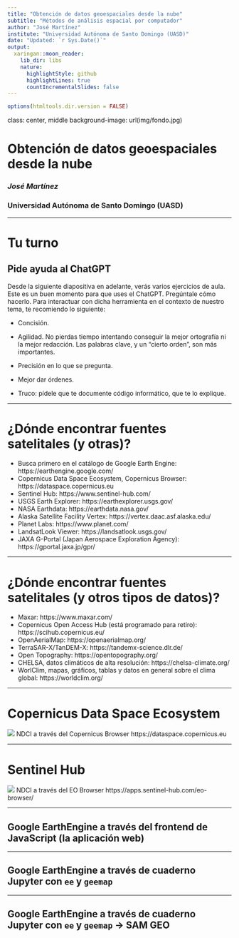 ```yaml
---
title: "Obtención de datos geoespaciales desde la nube"
subtitle: "Métodos de análisis espacial por computador"
author: "José Martínez"
institute: "Universidad Autónoma de Santo Domingo (UASD)"
date: "Updated: `r Sys.Date()`"
output:
  xaringan::moon_reader:
    lib_dir: libs
    nature:
      highlightStyle: github
      highlightLines: true
      countIncrementalSlides: false
---
```


```r
options(htmltools.dir.version = FALSE)
```

class: center, middle
background-image: url(img/fondo.jpg)

# Obtención de datos geoespaciales desde la nube
### *José Martínez*
### Universidad Autónoma de Santo Domingo (UASD)

---

# Tu turno

## Pide ayuda al ChatGPT

Desde la siguiente diapositiva en adelante, verás varios ejercicios de aula. Este es un buen momento para que uses el ChatGPT. Pregúntale cómo hacerlo. Para interactuar con dicha herramienta en el contexto de nuestro tema, te recomiendo lo siguiente:

- Concisión. 

- Agilidad. No pierdas tiempo intentando conseguir la mejor ortografía ni la mejor redacción. Las palabras clave, y un "cierto orden", son más importantes. 

- Precisión en lo que se pregunta.

- Mejor dar órdenes.

- Truco: pídele que te documente código informático, que te lo explique.

---


# ¿Dónde encontrar fuentes satelitales (y otras)?

- Busca primero en el catálogo de Google Earth Engine: https://earthengine.google.com/
- Copernicus Data Space Ecosystem, Copernicus Browser: https://dataspace.copernicus.eu
- Sentinel Hub: https://www.sentinel-hub.com/
- USGS Earth Explorer: https://earthexplorer.usgs.gov/
- NASA Earthdata: https://earthdata.nasa.gov/
- Alaska Satellite Facility Vertex: https://vertex.daac.asf.alaska.edu/
- Planet Labs: https://www.planet.com/
- LandsatLook Viewer: https://landsatlook.usgs.gov/
- JAXA G-Portal (Japan Aerospace Exploration Agency): https://gportal.jaxa.jp/gpr/

---

# ¿Dónde encontrar fuentes satelitales (y otros tipos de datos)?

- Maxar: https://www.maxar.com/
- Copernicus Open Access Hub (está programado para retiro): https://scihub.copernicus.eu/
- OpenAerialMap: https://openaerialmap.org/
- TerraSAR-X/TanDEM-X: https://tandemx-science.dlr.de/
- Open Topography: https://opentopography.org/
- CHELSA, datos climáticos de alta resolución: https://chelsa-climate.org/
- WorlClim, mapas, gráficos, tablas y datos en general sobre el clima global:  https://worldclim.org/

---

# Copernicus Data Space Ecosystem

![](img/ndci-copernicus-dataspace-ecosystem-copernicus-browser.jpg)
NDCI a través del Copernicus Browser https://dataspace.copernicus.eu

---

# Sentinel Hub


![](img/ndci-sentinel-hub.jpg)
NDCI a través del EO Browser https://apps.sentinel-hub.com/eo-browser/

---

## Google EarthEngine a través del frontend de JavaScript (la aplicación web)

---

## Google EarthEngine a través de cuaderno Jupyter con `ee` y `geemap`

---

## Google EarthEngine a través de cuaderno Jupyter con `ee` y `geemap` -> SAM GEO
